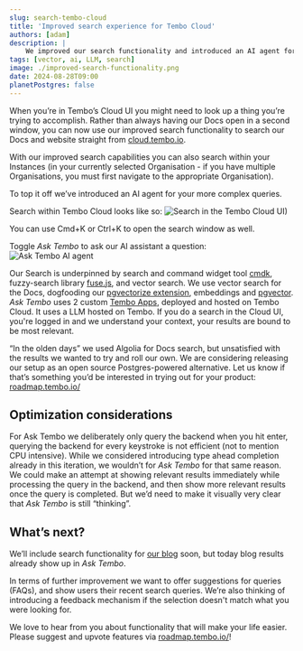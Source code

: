 ---
slug: search-tembo-cloud
title: 'Improved search experience for Tembo Cloud'
authors: [adam]
description: |
    We improved our search functionality and introduced an AI agent for more complex queries
tags: [vector, ai, LLM, search]
image: ./improved-search-functionality.png
date: 2024-08-28T09:00
planetPostgres: false
---

When you’re in Tembo’s Cloud UI you might need to look up a thing you’re trying to accomplish. Rather than always having our Docs open in a second window, you can now use our improved search functionality to search our Docs and website straight from [cloud.tembo.io](https://cloud.tembo.io/). 

With our improved search capabilities you can also search within your Instances (in your currently selected Organisation - if you have multiple Organisations, you must first navigate to the appropriate Organisation). 

To top it off we’ve introduced an AI agent for your more complex queries. 

Search within Tembo Cloud looks like so: 
![Search in the Tembo Cloud UI)](./tembo-search.gif)

You can use Cmd+K or Ctrl+K to open the search window as well. 

Toggle _Ask Tembo_ to ask our AI assistant a question:  
![Ask Tembo AI agent](./ask-tembo.gif)

Our Search is underpinned by search and command widget tool [cmdk](https://github.com/pacocoursey/cmdk), fuzzy-search library [fuse.js](https://www.fusejs.io/), and vector search. We use vector search for the Docs, dogfooding our [pgvectorize extension](https://pgt.dev/extensions/vectorize), embeddings and [pgvector](https://pgt.dev/extensions/pgvector).
_Ask Tembo_ uses 2 custom [Tembo Apps](https://tembo.io/docs/product/cloud/apps/overview), deployed and hosted on Tembo Cloud. It uses a LLM hosted on Tembo. If you do a search in the Cloud UI, you're logged in and we understand your context, your results are bound to be most relevant. 

“In the olden days” we used Algolia for Docs search, but unsatisfied with the results we wanted to try and roll our own. We are considering releasing our setup as an open source Postgres-powered alternative. Let us know if that’s something you’d be interested in trying out for your product: [roadmap.tembo.io/](https://roadmap.tembo.io/roadmap)
## Optimization considerations

For Ask Tembo we deliberately only query the backend when you hit enter, querying the backend for every keystroke is not efficient (not to mention CPU intensive). While we considered introducing type ahead completion already in this iteration, we wouldn’t for _Ask Tembo_ for that same reason. We could make an attempt at showing relevant results immediately while processing the query in the backend, and then show more relevant results once the query is completed. But we’d need to make it visually very clear that _Ask Tembo_ is still “thinking”. 
## What’s next?
We’ll include search functionality for [our blog](https://tembo.io/blog) soon, but today blog results already show up in _Ask Tembo_.


In terms of further improvement we want to offer suggestions for queries (FAQs), and show users their recent search queries. We’re also thinking of introducing a feedback mechanism if the selection doesn't match what you were looking for.

We love to hear from you about functionality that will make your life easier. Please suggest and upvote features via [roadmap.tembo.io/](https://roadmap.tembo.io/roadmap)!